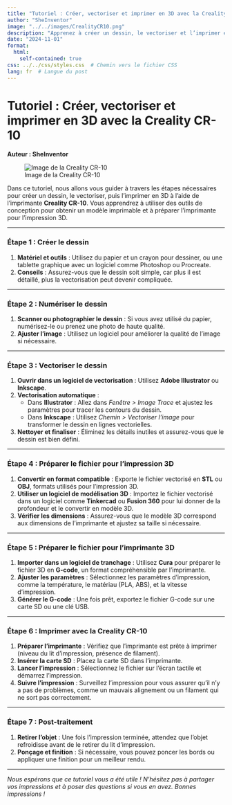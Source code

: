 ```yaml
---
title: "Tutoriel : Créer, vectoriser et imprimer en 3D avec la Creality CR-10"
author: "SheInventor"
image: "../../images/CrealityCR10.png"
description: "Apprenez à créer un dessin, le vectoriser et l’imprimer en 3D avec la Creality CR-10."
date: "2024-11-01"
format: 
  html:
    self-contained: true
css: ../../css/styles.css  # Chemin vers le fichier CSS
lang: fr  # Langue du post
---
```

# Tutoriel : Créer, vectoriser et imprimer en 3D avec la Creality CR-10

**Auteur : SheInventor**

![Image de la Creality CR-10](../../images/CrealityCR10.png)

Dans ce tutoriel, nous allons vous guider à travers les étapes nécessaires pour créer un dessin, le vectoriser, puis l’imprimer en 3D à l’aide de l’imprimante **Creality CR-10**. Vous apprendrez à utiliser des outils de conception pour obtenir un modèle imprimable et à préparer l’imprimante pour l’impression 3D.

---

### Étape 1 : Créer le dessin

1. **Matériel et outils** : Utilisez du papier et un crayon pour dessiner, ou une tablette graphique avec un logiciel comme Photoshop ou Procreate.
2. **Conseils** : Assurez-vous que le dessin soit simple, car plus il est détaillé, plus la vectorisation peut devenir compliquée.

---

### Étape 2 : Numériser le dessin

1. **Scanner ou photographier le dessin** : Si vous avez utilisé du papier, numérisez-le ou prenez une photo de haute qualité.
2. **Ajuster l’image** : Utilisez un logiciel pour améliorer la qualité de l’image si nécessaire.

---

### Étape 3 : Vectoriser le dessin

1. **Ouvrir dans un logiciel de vectorisation** : Utilisez **Adobe Illustrator** ou **Inkscape**.
2. **Vectorisation automatique** :
   - Dans **Illustrator** : Allez dans *Fenêtre > Image Trace* et ajustez les paramètres pour tracer les contours du dessin.
   - Dans **Inkscape** : Utilisez *Chemin > Vectoriser l'image* pour transformer le dessin en lignes vectorielles.
3. **Nettoyer et finaliser** : Éliminez les détails inutiles et assurez-vous que le dessin est bien défini.

---

### Étape 4 : Préparer le fichier pour l’impression 3D

1. **Convertir en format compatible** : Exporte le fichier vectorisé en **STL** ou **OBJ**, formats utilisés pour l’impression 3D.
2. **Utiliser un logiciel de modélisation 3D** : Importez le fichier vectorisé dans un logiciel comme **Tinkercad** ou **Fusion 360** pour lui donner de la profondeur et le convertir en modèle 3D.
3. **Vérifier les dimensions** : Assurez-vous que le modèle 3D correspond aux dimensions de l’imprimante et ajustez sa taille si nécessaire.

---

### Étape 5 : Préparer le fichier pour l’imprimante 3D

1. **Importer dans un logiciel de tranchage** : Utilisez **Cura** pour préparer le fichier 3D en **G-code**, un format compréhensible par l’imprimante.
2. **Ajuster les paramètres** : Sélectionnez les paramètres d’impression, comme la température, le matériau (PLA, ABS), et la vitesse d’impression.
3. **Générer le G-code** : Une fois prêt, exportez le fichier G-code sur une carte SD ou une clé USB.

---

### Étape 6 : Imprimer avec la Creality CR-10

1. **Préparer l’imprimante** : Vérifiez que l’imprimante est prête à imprimer (niveau du lit d’impression, présence de filament).
2. **Insérer la carte SD** : Placez la carte SD dans l’imprimante.
3. **Lancer l’impression** : Sélectionnez le fichier sur l’écran tactile et démarrez l’impression.
4. **Suivre l’impression** : Surveillez l’impression pour vous assurer qu’il n’y a pas de problèmes, comme un mauvais alignement ou un filament qui ne sort pas correctement.

---

### Étape 7 : Post-traitement

1. **Retirer l’objet** : Une fois l’impression terminée, attendez que l’objet refroidisse avant de le retirer du lit d’impression.
2. **Ponçage et finition** : Si nécessaire, vous pouvez poncer les bords ou appliquer une finition pour un meilleur rendu.

---

*Nous espérons que ce tutoriel vous a été utile ! N’hésitez pas à partager vos impressions et à poser des questions si vous en avez. Bonnes impressions !*
